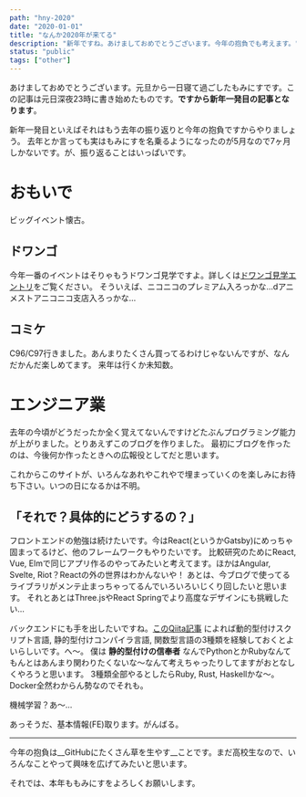 ---
path: "hny-2020"
date: "2020-01-01"
title: "なんか2020年が来てる"
description: "新年ですね。あけましておめでとうございます。今年の抱負でも考えます。"
status: "public"
tags: ["other"]
---

あけましておめでとうございます。元旦から一日寝て過ごしたもみにすです。この記事は元日深夜23時に書き始めたものです。__ですから新年一発目の記事となります__。

新年一発目といえばそれはもう去年の振り返りと今年の抱負ですからやりましょう。
去年とか言っても実はもみにすを名乗るようになったのが5月なので7ヶ月しかないです。が、振り返ることはいっぱいです。

# おもいで

ビッグイベント懐古。

## ドワンゴ

今年一番のイベントはそりゃもうドワンゴ見学ですよ。詳しくは[ドワンゴ見学エントリ](/blog/dwango-event)をご覧ください。
そういえば、ニコニコのプレミアム入ろっかな…dアニメストアニコニコ支店入ろっかな…

## コミケ

C96/C97行きました。あんまりたくさん買ってるわけじゃないんですが、なんだかんだ楽しめてます。
来年は行くか未知数。

# エンジニア業

去年の今頃がどうだったか全く覚えてないんですけどたぶんプログラミング能力が上がりました。とりあえずこのブログを作りました。
最初にブログを作ったのは、今後何か作ったときへの広報役としてだと思います。

これからこのサイトが、いろんなあれやこれやで埋まっていくのを楽しみにお待ち下さい。いつの日になるかは不明。

## 「それで？具体的にどうするの？」

フロントエンドの勉強は続けたいです。今はReact(というかGatsby)にめっちゃ固まってるけど、他のフレームワークもやりたいです。
比較研究のためにReact, Vue, Elmで同じアプリ作るのやってみたいと考えてます。ほかはAngular, Svelte, Riot？Reactの外の世界はわかんないや！
あとは、今ブログで使ってるライブラリがメンテ止まっちゃってるんでいろいろいじくり回したいと思います。
それとあとはThree.jsやReact Springでより高度なデザインにも挑戦したい…

バックエンドにも手を出したいですね。[このQiita記事](https://qiita.com/poly_soft/items/fb649573c19b7a5c0227#%E8%A8%80%E8%AA%9E)
によれば動的型付けスクリプト言語, 静的型付けコンパイラ言語, 関数型言語の3種類を経験しておくとよいらしいです。へ～。
僕は __静的型付けの信奉者__ なんでPythonとかRubyなんてもんとはあんまり関わりたくないな～なんて考えちゃったりしてますがおとなしくやろうと思います。
3種類全部やるとしたらRuby, Rust, Haskellかな～。Docker全然わからん勢なのでそれも。

機械学習？あ～…

あっそうだ、基本情報(FE)取ります。がんばる。

---

今年の抱負は__GitHubにたくさん草を生やす__ことです。まだ高校生なので、いろんなことやって興味を広げてみたいと思います。

それでは、本年ももみにすをよろしくお願いします。
